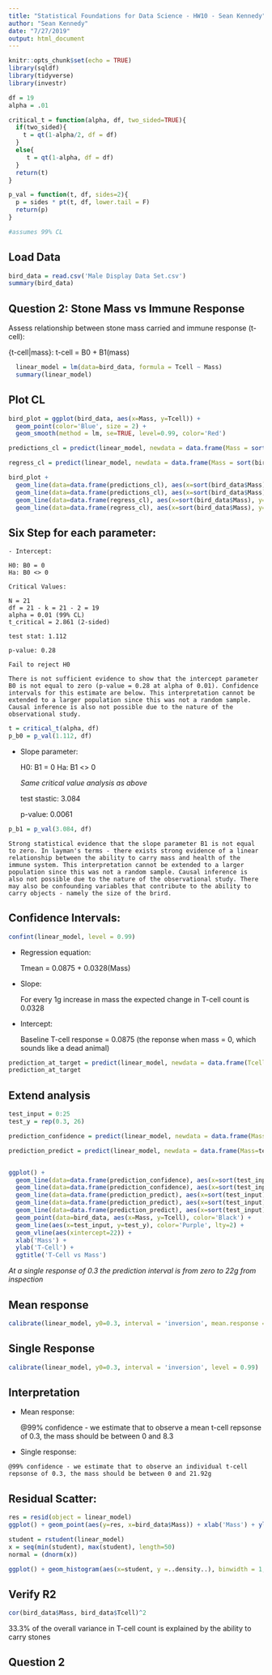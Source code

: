 ```yaml
---
title: "Statistical Foundations for Data Science - HW10 - Sean Kennedy"
author: "Sean Kennedy"
date: "7/27/2019"
output: html_document
---
```


```r
knitr::opts_chunk$set(echo = TRUE)
library(sqldf)
library(tidyverse)
library(investr)
```

```r

df = 19
alpha = .01

critical_t = function(alpha, df, two_sided=TRUE){
  if(two_sided){
    t = qt(1-alpha/2, df = df)
  }
  else{
     t = qt(1-alpha, df = df)
  }
  return(t)  
}

p_val = function(t, df, sides=2){
  p = sides * pt(t, df, lower.tail = F)
  return(p)
}

#assumes 99% CL

```

## Load Data

```r
bird_data = read.csv('Male Display Data Set.csv')
summary(bird_data)

```


## Question 2: Stone Mass vs Immune Response

  Assess relationship between stone mass carried and immune response (t-cell):
  
  {t-cell|mass}: t-cell = B0 + B1(mass)

```r
  linear_model = lm(data=bird_data, formula = Tcell ~ Mass)
  summary(linear_model)
```
## Plot CL

```r
bird_plot = ggplot(bird_data, aes(x=Mass, y=Tcell)) + 
  geom_point(color='Blue', size = 2) + 
  geom_smooth(method = lm, se=TRUE, level=0.99, color='Red')

predictions_cl = predict(linear_model, newdata = data.frame(Mass = sort(bird_data$Mass)), interval = c('predict'), type=c('response'), level=0.99)

regress_cl = predict(linear_model, newdata = data.frame(Mass = sort(bird_data$Mass)), interval = c('confidence'), type=c('response'), level=0.99)

bird_plot + 
  geom_line(data=data.frame(predictions_cl), aes(x=sort(bird_data$Mass), y=upr), color='Green') +
  geom_line(data=data.frame(predictions_cl), aes(x=sort(bird_data$Mass), y=lwr), color='Green') +
  geom_line(data=data.frame(regress_cl), aes(x=sort(bird_data$Mass), y=upr), color='Blue') +
  geom_line(data=data.frame(regress_cl), aes(x=sort(bird_data$Mass), y=lwr), color='Blue')
```

## Six Step for each parameter:
  
    - Intercept:
    
    H0: B0 = 0
    Ha: B0 <> 0
    
    Critical Values:
    
    N = 21
    df = 21 - k = 21 - 2 = 19
    alpha = 0.01 (99% CL)
    t_critical = 2.861 (2-sided)
  
    test stat: 1.112
    
    p-value: 0.28
    
    Fail to reject H0
    
    There is not sufficient evidence to show that the intercept parameter B0 is not equal to zero (p-value = 0.28 at alpha of 0.01). Confidence intervals for this estimate are below. This interpretation cannot be extended to a larger population since this was not a random sample. Causal inference is also not possible due to the nature of the observational study.
    
```r

t = critical_t(alpha, df)
p_b0 = p_val(1.112, df)
```

  - Slope parameter:
  
    H0: B1 = 0
    Ha: B1 <> 0
    
    *Same critical value analysis as above*
    
    test stastic: 3.084
    
    p-value: 0.0061
    
```r
p_b1 = p_val(3.084, df)
```

    Strong statistical evidence that the slope parameter B1 is not equal to zero. In layman's terms - there exists strong evidence of a linear relationship between the ability to carry mass and health of the immune system. This interpretation cannot be extended to a larger population since this was not a random sample. Causal inference is also not possible due to the nature of the observational study. There may also be confounding variables that contribute to the ability to carry objects - namely the size of the brird. 
  


## Confidence Intervals:

```r
confint(linear_model, level = 0.99)

```

- Regression equation:

  Tmean = 0.0875 + 0.0328(Mass)

- Slope:

  For every 1g increase in mass the expected change in T-cell count is 0.0328
  
- Intercept:

  Baseline T-cell response = 0.0875 (the reponse when mass = 0, which sounds like a dead animal)
  

```r

prediction_at_target = predict(linear_model, newdata = data.frame(Tcell = NA, Mass=4.5), interval = "confidence", level=0.99)
prediction_at_target

```

## Extend analysis


```r
test_input = 0:25
test_y = rep(0.3, 26)

prediction_confidence = predict(linear_model, newdata = data.frame(Mass=test_input), interval = c("confidence"), type = c("response"), level =0.99) 

prediction_predict = predict(linear_model, newdata = data.frame(Mass=test_input), interval = c("predict"), type = c("response"), level =0.99) 


ggplot() + 
  geom_line(data=data.frame(prediction_confidence), aes(x=sort(test_input), y=upr), color='Green', lty=3) +
  geom_line(data=data.frame(prediction_confidence), aes(x=sort(test_input), y=lwr), color='Green', lty=3) +
  geom_line(data=data.frame(prediction_predict), aes(x=sort(test_input), y=upr), color='Blue', lty=3) +
  geom_line(data=data.frame(prediction_predict), aes(x=sort(test_input), y=lwr), color='Blue', lty=3) + 
  geom_line(data=data.frame(prediction_predict), aes(x=sort(test_input), y=fit), color='Red') + 
  geom_point(data=bird_data, aes(x=Mass, y=Tcell), color='Black') + 
  geom_line(aes(x=test_input, y=test_y), color='Purple', lty=2) + 
  geom_vline(aes(xintercept=22)) +
  xlab('Mass') + 
  ylab('T-Cell') +
  ggtitle('T-Cell vs Mass')

```

 *At a single response of 0.3 the prediction interval is from zero to 22g from inspection*

## Mean response
```r
calibrate(linear_model, y0=0.3, interval = 'inversion', mean.response = T, level = 0.99)

```

## Single Response
```r
calibrate(linear_model, y0=0.3, interval = 'inversion', level = 0.99)

```

## Interpretation

  - Mean response:
    
    @99% confidence - we estimate that to observe a mean t-cell repsonse of 0.3, the mass should be between 0 and 8.3
    
    
   - Single response:
    
    @99% confidence - we estimate that to observe an individual t-cell repsonse of 0.3, the mass should be between 0 and 21.92g
    

## Residual Scatter:

```r
res = resid(object = linear_model)
ggplot() + geom_point(aes(y=res, x=bird_data$Mass)) + xlab('Mass') + ylab('T-Cell Residual') + ggtitle('Residual Plot')

student = rstudent(linear_model)
x = seq(min(student), max(student), length=50)
normal = (dnorm(x))

ggplot() + geom_histogram(aes(x=student, y =..density..), binwidth = 1, frequency=FALSE, fill='LightGreen') + geom_line(aes(x=x, y=normal), color='Red') + ggtitle('Studentized Residuals')

```

## Verify R2
  
```r
cor(bird_data$Mass, bird_data$Tcell)^2
```

33.3% of the overall variance in T-cell count is explained by the ability to carry stones
    
## Question 2

  